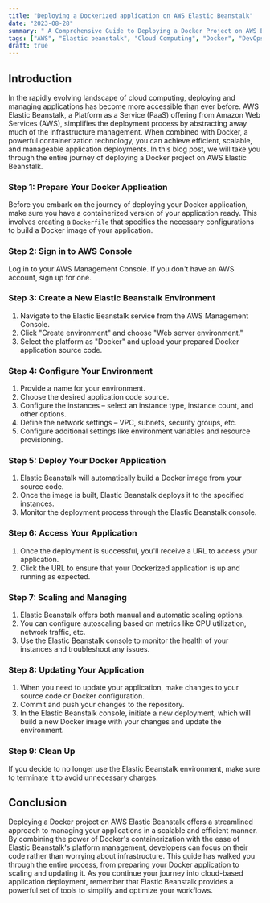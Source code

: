 ```yaml
---
title: "Deploying a Dockerized application on AWS Elastic Beanstalk"
date: "2023-08-28"
summary: " A Comprehensive Guide to Deploying a Docker Project on AWS Elastic Beanstalk"
tags: ["AWS", "Elastic beanstalk", "Cloud Computing", "Docker", "DevOps", "Deployment"]
draft: true
---
```


## Introduction

In the rapidly evolving landscape of cloud computing, deploying and managing applications has become more accessible than ever before. AWS Elastic Beanstalk, a Platform as a Service (PaaS) offering from Amazon Web Services (AWS), simplifies the deployment process by abstracting away much of the infrastructure management. When combined with Docker, a powerful containerization technology, you can achieve efficient, scalable, and manageable application deployments. In this blog post, we will take you through the entire journey of deploying a Docker project on AWS Elastic Beanstalk.

### Step 1: Prepare Your Docker Application

Before you embark on the journey of deploying your Docker application, make sure you have a containerized version of your application ready. This involves creating a `Dockerfile` that specifies the necessary configurations to build a Docker image of your application.

### Step 2: Sign in to AWS Console

Log in to your AWS Management Console. If you don't have an AWS account, sign up for one.

### Step 3: Create a New Elastic Beanstalk Environment

1. Navigate to the Elastic Beanstalk service from the AWS Management Console.
2. Click "Create environment" and choose "Web server environment."
3. Select the platform as "Docker" and upload your prepared Docker application source code.

### Step 4: Configure Your Environment

1. Provide a name for your environment.
2. Choose the desired application code source.
3. Configure the instances – select an instance type, instance count, and other options.
4. Define the network settings – VPC, subnets, security groups, etc.
5. Configure additional settings like environment variables and resource provisioning.

### Step 5: Deploy Your Docker Application

1. Elastic Beanstalk will automatically build a Docker image from your source code.
2. Once the image is built, Elastic Beanstalk deploys it to the specified instances.
3. Monitor the deployment process through the Elastic Beanstalk console.

### Step 6: Access Your Application

1. Once the deployment is successful, you'll receive a URL to access your application.
2. Click the URL to ensure that your Dockerized application is up and running as expected.

### Step 7: Scaling and Managing

1. Elastic Beanstalk offers both manual and automatic scaling options.
2. You can configure autoscaling based on metrics like CPU utilization, network traffic, etc.
3. Use the Elastic Beanstalk console to monitor the health of your instances and troubleshoot any issues.

### Step 8: Updating Your Application

1. When you need to update your application, make changes to your source code or Docker configuration.
2. Commit and push your changes to the repository.
3. In the Elastic Beanstalk console, initiate a new deployment, which will build a new Docker image with your changes and update the environment.

### Step 9: Clean Up

If you decide to no longer use the Elastic Beanstalk environment, make sure to terminate it to avoid unnecessary charges.

## Conclusion

Deploying a Docker project on AWS Elastic Beanstalk offers a streamlined approach to managing your applications in a scalable and efficient manner. By combining the power of Docker's containerization with the ease of Elastic Beanstalk's platform management, developers can focus on their code rather than worrying about infrastructure. This guide has walked you through the entire process, from preparing your Docker application to scaling and updating it. As you continue your journey into cloud-based application deployment, remember that Elastic Beanstalk provides a powerful set of tools to simplify and optimize your workflows.
